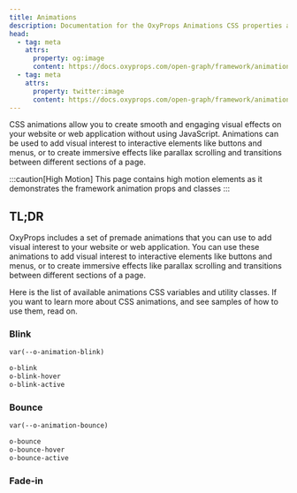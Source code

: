```yaml
---
title: Animations
description: Documentation for the OxyProps Animations CSS properties and utility classes.
head:
  - tag: meta
    attrs:
      property: og:image
      content: https://docs.oxyprops.com/open-graph/framework/animations.png
  - tag: meta
    attrs:
      property: twitter:image
      content: https://docs.oxyprops.com/open-graph/framework/animations.png
---
```



CSS animations allow you to create smooth and engaging visual effects on your website or web application without using JavaScript. Animations can be used to add visual interest to interactive elements like buttons and menus, or to create immersive effects like parallax scrolling and transitions between different sections of a page.

:::caution[High Motion]
This page contains high motion elements as it demonstrates the framework animation props and classes
:::

## TL;DR

OxyProps includes a set of premade animations that you can use to add visual interest to your website or web application. You can use these animations to add visual interest to interactive elements like buttons and menus, or to create immersive effects like parallax scrolling and transitions between different sections of a page.

Here is the list of available animations CSS variables and utility classes. If you want to learn more about CSS animations, and see samples of how to use them, read on.

### Blink

<AnimationDemo name="blink" />

```html title="CSS Variable"
var(--o-animation-blink)
```

```html title="Utility Classes"
o-blink
o-blink-hover
o-blink-active
```

### Bounce

<AnimationDemo name="bounce" />

```html title="CSS Variable"
var(--o-animation-bounce)
```

```html title="Utility Classes"
o-bounce
o-bounce-hover
o-bounce-active
```

### Fade-in

<AnimationDemo name="fade-in" hidden />

```html title="CSS Variable"
var(--o-animation-fade-in)
```

```html title="Utility Class"
o-fade-in
o-fade-in-hover
o-fade-in-active
```

### Fade In Bloom

<AnimationDemo name="fade-in-bloom" hidden />

```html title="CSS Variable"
var(--o-animation-fade-in-bloom)
```

```html title="Utility Class"
o-fade-in-bloom
o-fade-in-bloom-hover
o-fade-in-bloom-active
```

### Fade Out

<AnimationDemo name="fade-out" />

```html title="CSS Variable"
var(--o-animation-fade-out)
```

```html title="Utility Class"
o-fade-out
o-fade-out-hover
o-fade-out-active
```

### Fade Out Bloom

<AnimationDemo name="fade-out-bloom" />

```html title="CSS Variable"
var(--o-animation-fade-out-bloom)
```

```html title="Utility Class"
o-fade-out-bloom
o-fade-out-bloom-hover
o-fade-out-bloom-active
```

### Float

<AnimationDemo name="float" />

```html title="CSS Variable"
var(--o-animation-float)
```

```html title="Utility Class"
o-float
o-float-hover
o-float-active
```

### Ping

<AnimationDemo name="ping" />

```html title="CSS Variable"
var(--o-animation-ping)
```

```html title="Utility Class"
o-ping
o-ping-hover
o-ping-active
```

### Pulse

<AnimationDemo name="pulse" />

```html title="CSS Variable"
var(--o-animation-pulse)
```

```html title="Utility Class"
o-pulse
o-pulse-hover
o-pulse-active
```

### Scale Down

<AnimationDemo name="scale-down" />

```html title="CSS Variable"
var(--o-animation-scale-down)
```

```html title="Utility Class"
o-scale-down
o-scale-down-hover
o-scale-down-active
```

### Scale Up

<AnimationDemo name="scale-up" />

```html title="CSS Variable"
var(--o-animation-scale-up)
```

```html title="Utility Class"
o-scale-up
o-scale-up-hover
o-scale-up-active
```

### Shake X

<AnimationDemo name="shake-x" />

```html title="CSS Variable"
var(--o-animation-shake-x)
```

```html title="Utility Class"
o-shake-x
o-shake-x-hover
o-shake-x-active
```

### Shake Y

<AnimationDemo name="shake-y" />

```html title="CSS Variable"
var(--o-animation-shake-y)
```

```html title="Utility Class"
o-shake-y
o-shake-y-hover
o-shake-y-active
```

### Slide In Down

<AnimationDemo name="slide-in-down" />

```html title="CSS Variable"
var(--o-animation-slide-in-down)
```

```html title="Utility Class"
o-slide-in-down
o-slide-in-down-hover
o-slide-in-down-active
```

### Slide In Left

<AnimationDemo name="slide-in-left" />

```html title="CSS Variable"
var(--o-animation-slide-in-left)
```

```html title="Utility Class"
o-slide-in-left
o-slide-in-left-hover
o-slide-in-left-active
```

### Slide In Right

<AnimationDemo name="slide-in-right" />

```html title="CSS Variable"
var(--o-animation-slide-in-right)
```

```html title="Utility Class"
o-slide-in-right
o-slide-in-right-hover
o-slide-in-right-active
```

### Slide In Up

<AnimationDemo name="slide-in-up" />

```html title="CSS Variable"
var(--o-animation-slide-in-up)
```

```html title="Utility Class"
o-slide-in-up
o-slide-in-up-hover
o-slide-in-up-active
```

### Slide Out Down

<AnimationDemo name="slide-out-down" />

```html title="CSS Variable"
var(--o-animation-slide-out-down)
```

```html title="Utility Class"
o-slide-out-down
o-slide-out-down-hover
o-slide-out-down-active
```

### Slide Out Left

<AnimationDemo name="slide-out-left" />

```html title="CSS Variable"
var(--o-animation-slide-out-left)
```

```html title="Utility Class"
o-slide-out-left
o-slide-out-left-hover
o-slide-out-left-active
```

### Slide Out Right

<AnimationDemo name="slide-out-right" />

```html title="CSS Variable"
var(--o-animation-slide-out-right)
```

```html title="Utility Class"
o-slide-out-right
o-slide-out-right-hover
o-slide-out-right-active
```

### Spin

<AnimationDemo name="spin" />

```html title="CSS Variable"
var(--o-animation-spin)
```

```html title="Utility Class"
o-spin
o-spin-hover
o-spin-active
```

## Introduction to CSS Animations

To create a CSS animation, we need to use the `@keyframes` rule to define the animation's keyframes (or stages) and the animation property to specify the animation's duration, timing, and other settings.

## Defining Keyframes

The `@keyframes` rule allows you to define a series of keyframes that specify how the animation should change over time. Each keyframe represents a specific point in the animation, and can include properties that define the element's style at that point.

Here's an example of a `@keyframes` rule that defines a simple animation that changes an element's opacity from 0 to 1 over a duration of 2 seconds:

```html title="Opacity animation"
@keyframes fade-in {
	0% {
		opacity: 0;
	}
	100% {
		opacity: 1;
	}
}
```

In this example, we've named the animation fade-in and defined two keyframes: 0% and 100%. The 0% keyframe sets the element's opacity to 0 at the beginning of the animation, while the 100% keyframe sets the opacity to 1 at the end of the animation.

## Applying Animations

Once you've defined your `@keyframes` rule, you can apply the animation to an element using the animation property. Here's an example of how to apply the fade-in animation we defined earlier to a `<div>` element:

```html title="Applying the animation"
div {
	animation: fade-in 2s;
}
```

In this example, we've set the animation property to `fade-in 2s`, which applies the `fade-in` animation we defined earlier and specifies a duration of 2 seconds.

## Animation Properties

In addition to the `@keyframes` rule and the animation property, there are a number of other CSS properties that can be used to customize the behavior and appearance of CSS animations. Here are a few examples:

- `animation-delay`: specifies a delay before the animation begins
- `animation-direction`: specifies whether the animation should play forwards, backwards, or alternate between forwards and backwards
- `animation-timing-function`: specifies the timing function used for the animation (e.g. linear, ease-in, ease-out, ease-in-out)
- `animation-iteration-count`: specifies the number of times the animation should repeat (e.g. infinite, 3)
- `animation-fill-mode`: specifies what styles should be applied to the element before and after the animation plays (e.g. forwards, backwards, both)

## Conclusion

CSS animations are a powerful tool for adding visual interest and interactivity to your website or web application. With the `@keyframes` rule and the animation property, you can create smooth, engaging effects without the need for JavaScript. So why not give it a try and see what you can create!

## Examples of available animations

